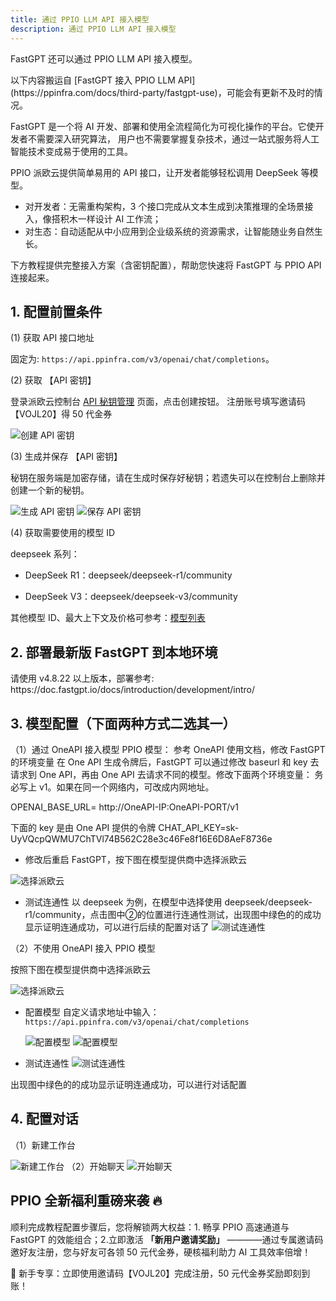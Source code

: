 ```yaml
---
title: 通过 PPIO LLM API 接入模型
description: 通过 PPIO LLM API 接入模型
---
```



FastGPT 还可以通过 PPIO LLM API 接入模型。

<Alert context="warning">
  以下内容搬运自 [FastGPT 接入 PPIO LLM
  API](https://ppinfra.com/docs/third-party/fastgpt-use)，可能会有更新不及时的情况。
</Alert>

FastGPT 是一个将 AI 开发、部署和使用全流程简化为可视化操作的平台。它使开发者不需要深入研究算法，
用户也不需要掌握复杂技术，通过一站式服务将人工智能技术变成易于使用的工具。

PPIO 派欧云提供简单易用的 API 接口，让开发者能够轻松调用 DeepSeek 等模型。

- 对开发者：无需重构架构，3 个接口完成从文本生成到决策推理的全场景接入，像搭积木一样设计 AI 工作流；
- 对生态：自动适配从中小应用到企业级系统的资源需求，让智能随业务自然生长。

下方教程提供完整接入方案（含密钥配置），帮助您快速将 FastGPT 与 PPIO API 连接起来。

## 1. 配置前置条件

(1) 获取 API 接口地址

固定为: `https://api.ppinfra.com/v3/openai/chat/completions`。

(2) 获取 【API 密钥】

登录派欧云控制台 [API 秘钥管理](https://www.ppinfra.com/settings/key-management) 页面，点击创建按钮。
注册账号填写邀请码【VOJL20】得 50 代金券

<img
  src="https://static.ppinfra.com/docs/image/llm/BKWqbzI5PoYG6qxwAPxcinQDnob.png"
  alt="创建 API 密钥"
/>

(3) 生成并保存 【API 密钥】

<Alert context="warning">
  秘钥在服务端是加密存储，请在生成时保存好秘钥；若遗失可以在控制台上删除并创建一个新的秘钥。
</Alert>

<img
  src="https://static.ppinfra.com/docs/image/llm/OkUwbbWrcoCY2SxwVMIcM2aZnrs.png"
  alt="生成 API 密钥"
/>
<img
  src="https://static.ppinfra.com/docs/image/llm/GExfbvcosoJhVKxpzKVczlsdn3d.png"
  alt="保存 API 密钥"
/>

(4) 获取需要使用的模型 ID

deepseek 系列：

- DeepSeek R1：deepseek/deepseek-r1/community

- DeepSeek V3：deepseek/deepseek-v3/community

其他模型 ID、最大上下文及价格可参考：[模型列表](https://ppinfra.com/model-api/pricing)

## 2. 部署最新版 FastGPT 到本地环境

<Alert context="warning">
  请使用 v4.8.22 以上版本，部署参考: https://doc.fastgpt.io/docs/introduction/development/intro/
</Alert>

## 3. 模型配置（下面两种方式二选其一）

（1）通过 OneAPI 接入模型 PPIO 模型： 参考 OneAPI 使用文档，修改 FastGPT 的环境变量 在 One API 生成令牌后，FastGPT 可以通过修改 baseurl 和 key 去请求到 One API，再由 One API 去请求不同的模型。修改下面两个环境变量： 务必写上 v1。如果在同一个网络内，可改成内网地址。

OPENAI_BASE_URL= http://OneAPI-IP:OneAPI-PORT/v1

下面的 key 是由 One API 提供的令牌 CHAT_API_KEY=sk-UyVQcpQWMU7ChTVl74B562C28e3c46Fe8f16E6D8AeF8736e

- 修改后重启 FastGPT，按下图在模型提供商中选择派欧云

<img
  src="https://static.ppinfra.com/docs/image/llm/Fvqzb3kTroys5Uxkjlzco7kwnsb.png"
  alt="选择派欧云"
/>

- 测试连通性
  以 deepseek 为例，在模型中选择使用 deepseek/deepseek-r1/community，点击图中②的位置进行连通性测试，出现图中绿色的的成功显示证明连通成功，可以进行后续的配置对话了
  <img
    src="https://static.ppinfra.com/docs/image/llm/FzKGbGsSPoX4Eexobj2cxcaTnib.png"
    alt="测试连通性"
  />

（2）不使用 OneAPI 接入 PPIO 模型

按照下图在模型提供商中选择派欧云

<img
  src="https://static.ppinfra.com/docs/image/llm/QbcdbPqRsoAmuyx2nlycQWFanrc.png"
  alt="选择派欧云"
/>

- 配置模型 自定义请求地址中输入：`https://api.ppinfra.com/v3/openai/chat/completions`

  <img
    src="https://static.ppinfra.com/docs/image/llm/ZVyAbDIaxo7ksAxLI3HcexYYnZf.png"
    alt="配置模型"
  />
  <img
    src="https://static.ppinfra.com/docs/image/llm/Ha9YbggkwoQsVdx1Z4Gc9zUSnle.png"
    alt="配置模型"
  />

- 测试连通性
  <img
    src="https://static.ppinfra.com/docs/image/llm/V1f0b89uloab9uxxj7IcKT0rn3e.png"
    alt="测试连通性"
  />

出现图中绿色的的成功显示证明连通成功，可以进行对话配置

## 4. 配置对话

（1）新建工作台

<img
  src="https://static.ppinfra.com/docs/image/llm/ZaGpbBH6QoVubIx2TsLcwYEInfe.png"
  alt="新建工作台"
/>
（2）开始聊天
<img
  src="https://static.ppinfra.com/docs/image/llm/HzcTb4gobokVRQxTlU7cD5OunMf.png"
  alt="开始聊天"
/>

## PPIO 全新福利重磅来袭 🔥

顺利完成教程配置步骤后，您将解锁两大权益：1. 畅享 PPIO 高速通道与 FastGPT 的效能组合；2.立即激活 **「新用户邀请奖励」** ————通过专属邀请码邀好友注册，您与好友可各领 50 元代金券，硬核福利助力 AI 工具效率倍增！

🎁 新手专享：立即使用邀请码【VOJL20】完成注册，50 元代金券奖励即刻到账！

